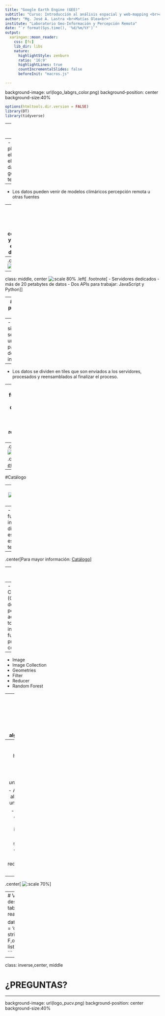 ```yaml
---
title: "Google Earth Engine (GEE)"
subtitle: "Curso: Introducción al análisis espacial y web-mapping <br>con Google Earth Engine y R Shiny<br>"
author: "Mg. José A. Lastra <br>Matías Olea<br>"
institute: "Laboratorio Geo-Información y Percepción Remota"
date: "`r format(Sys.time(), '%d/%m/%Y')`"
output:
  xaringan::moon_reader:
    css: [fc]
    lib_dir: libs
    nature:
      highlightStyle: zenburn
      ratio: '16:9'
      highlightLines: true
      countIncrementalSlides: false
      beforeInit: "macros.js"

---
```

background-image: url(logo_labgrs_color.png)
background-position: center
background-size:40%

```r
options(htmltools.dir.version = FALSE)
library(DT)
library(tidyverse)
```


---
# ¿Qué es GEE?

--
- Es una plataforma en el cloud para el análisis de datos geoespaciales terrestres

--
- Los datos pueden venir de modelos climáricos percepción remota u otras fuentes

--
- La idea general es facilitar el análisis computacional y colaborar en el desarrolllo de resultados.

--
.center[
![:scale 90%](image1.png)]

---
class: middle, center
![:scale 80%](image2.png)
.left[
.footnote[
- Servidores dedicados
- más de 20 petabytes de datos
- Dos APIs para trabajar: JavaScript y Python
]
]

---
#¿Cómo se procesan los datos?

--
- De manera simple, lo que se realiza es una paralelización de la información.

--
- Los datos se dividen en tiles que son enviados a los servidores, procesados y reensamblados al finalizar el proceso.

--
- No es funcional para procesos dependientes del entorno (ejemplo: análisis de redes, drenaje, etc.)

--
.center[![:scale 70%](paralel2.png)
]
.center[[Gorelick *et al.*, 2017](https://www.sciencedirect.com/science/article/pii/S0034425717302900#f0010)]

---
#Catálogo

--
.center[![:scale 95%](image3.png)]

--
- Diversas fuentes de información a diferentes escalas espaciales y temporales.

--
.center[Para mayor información: [Catálogo](https://developers.google.com/earth-engine/datasets)]

---
# En este curso

--
- Usaremos el Code Editor (GUI), desde donde podremos acceder a toda la información y funciones de procesamiento como:

--
  + Image
  + Image Collection
  + Geometries
  + Filter
  + Reducer
  + Random Forest


--
- Para estar al corriente de las nuevos datos y algoritmos:

  + [Medium](https://medium.com/google-earth)
  + [Remote Sensing](https://www.mdpi.com/journal/remotesensing/special_issues/GEE)
  
---
# ¿Qué podemos hacer con GEE?

.left[
- Obtener *una* imagen

- Aplicar un algoritmo a 
una imagen

- Usar una colección de 
imágenes

- Map sobre una colección

- Aplicar reducciones

- Etc...
] 

--
.center[
![:scale 70%](image4.png)
]

---
# Ventajas y desventajas
```r
tabla <- read_csv('tabla.csv')

datatable(tabla,class = 'cell-border stripe',rownames = F,options = list(pageLength=5))
```

---

class: inverse,center, middle

# ¿PREGUNTAS?

---
background-image: url(logo_pucv.png)
background-position: center
background-size:40%


